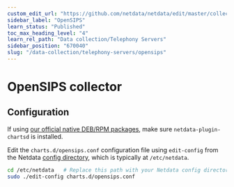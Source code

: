 ```yaml
---
custom_edit_url: "https://github.com/netdata/netdata/edit/master/collectors/charts.d.plugin/opensips/README.md"
sidebar_label: "OpenSIPS"
learn_status: "Published"
toc_max_heading_level: "4"
learn_rel_path: "Data collection/Telephony Servers"
sidebar_position: "670040"
slug: "/data-collection/telephony-servers/opensips"
---
```



# OpenSIPS collector

## Configuration

If using [our official native DEB/RPM packages](/docs/installing/native-linux-distribution-packages), make sure `netdata-plugin-chartsd` is installed.

Edit the `charts.d/opensips.conf` configuration file using `edit-config` from the Netdata [config
directory](/docs/configuring/configuration), which is typically at `/etc/netdata`.

```bash
cd /etc/netdata   # Replace this path with your Netdata config directory, if different
sudo ./edit-config charts.d/opensips.conf
```


